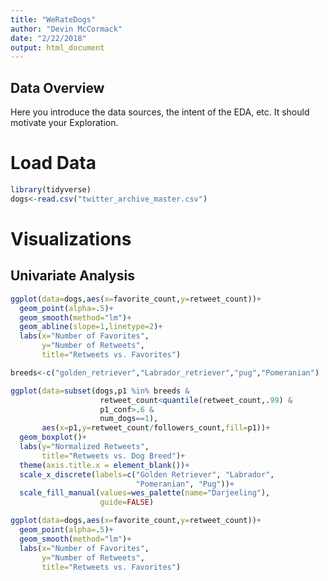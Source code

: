 ```yaml
---
title: "WeRateDogs"
author: "Devin McCormack"
date: "2/22/2018"
output: html_document
---
```



## Data Overview
Here you introduce the data sources, the intent of the EDA, etc. It should motivate your Exploration.

# Load Data

```r
library(tidyverse)
dogs<-read.csv("twitter_archive_master.csv")
```

# Visualizations

## Univariate Analysis

```r
ggplot(data=dogs,aes(x=favorite_count,y=retweet_count))+
  geom_point(alpha=.5)+
  geom_smooth(method="lm")+
  geom_abline(slope=1,linetype=2)+
  labs(x="Number of Favorites", 
       y="Number of Retweets",
       title="Retweets vs. Favorites")
```

```r
breeds<-c("golden_retriever","Labrador_retriever","pug","Pomeranian")

ggplot(data=subset(dogs,p1 %in% breeds &
                    retweet_count<quantile(retweet_count,.99) &
                    p1_conf>.6 &
                    num_dogs==1),
       aes(x=p1,y=retweet_count/followers_count,fill=p1))+
  geom_boxplot()+
  labs(y="Normalized Retweets",
       title="Retweets vs. Dog Breed")+
  theme(axis.title.x = element_blank())+
  scale_x_discrete(labels=c("Golden Retriever", "Labrador",
                            "Pomeranian", "Pug"))+
  scale_fill_manual(values=wes_palette(name="Darjeeling"),
                    guide=FALSE)
```

```r
ggplot(data=dogs,aes(x=favorite_count,y=retweet_count))+
  geom_point(alpha=.5)+
  geom_smooth(method="lm")+
  labs(x="Number of Favorites", 
       y="Number of Retweets",
       title="Retweets vs. Favorites")
```
